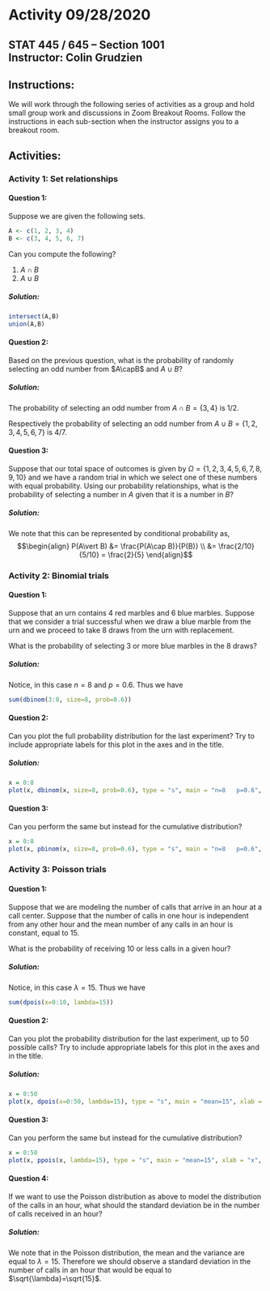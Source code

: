 # Activity 09/28/2020

## STAT 445 / 645 -- Section 1001 <br> Instructor: Colin Grudzien<br>

## Instructions:
We will work through the following series of activities as a group and hold small group work and discussions in Zoom Breakout Rooms.  Follow the instructions in each sub-section when the instructor assigns you to a breakout room.

## Activities:


### Activity 1: Set relationships

#### Question 1:
Suppose we are given the following sets.

```r
A <- c(1, 2, 3, 4)
B <- c(3, 4, 5, 6, 7)
```

Can you compute the following?

 1. $A\cap B$
 2. $A\cup B$

##### Solution:

```r
intersect(A,B)
union(A,B)
```


#### Question 2:

Based on the previous question, what is the probability of randomly selecting an odd number from $A\capB$ and $A \cup B$?

##### Solution:

The probability of selecting an odd number from $A\cap B = \{3,4\}$ is 1/2.

Respectively the probability of selecting an odd number from $A\cup B = \{1, 2, 3, 4, 5, 6, 7\}$ is 4/7.

#### Question 3:

Suppose that our total space of outcomes is given by $\Omega = \{1, 2, 3, 4, 5, 6, 7, 8, 9, 10\}$ and we have a random trial in which we select one of these numbers with equal probability.
Using our probability relationships, what is the probability of selecting a number in $A$ given that it is a number in $B$?

##### Solution:

We note that this can be represented by conditional probability as,
$$\begin{align}
P(A\vert B) &= \frac{P(A\cap B)}{P(B)} \\
&= \frac{2/10}{5/10} = \frac{2}{5}
\end{align}$$




### Activity 2: Binomial trials

#### Question 1:

Suppose that an urn contains 4 red marbles and 6 blue marbles.  Suppose that we consider a trial successful when we draw a blue marble from the urn and we proceed to take 8 draws from the urn with replacement.

What is the probability of selecting 3 or more blue marbles in the 8 draws?

##### Solution:

Notice, in this case $n=8$ and $p=0.6$.  Thus we have

```r
sum(dbinom(3:8, size=8, prob=0.6))
```

#### Question 2:

Can you plot the full probability distribution for the last experiment?  Try to include appropriate labels for this plot in the axes and in the title.


##### Solution:

```r
x = 0:8
plot(x, dbinom(x, size=8, prob=0.6), type = "s", main = "n=8   p=0.6", xlab = "x", ylab = "Prob.")
```

#### Question 3:
Can you perform the same but instead for the cumulative distribution?

```r
x = 0:8
plot(x, pbinom(x, size=8, prob=0.6), type = "s", main = "n=8   p=0.6", xlab = "x", ylab = "Prob.")
```

### Activity 3: Poisson trials

#### Question 1:

Suppose that we are modeling the number of calls that arrive in an hour at a call center.  Suppose that the number of calls in one hour is independent from any other hour and the mean number of any calls in an hour is constant, equal to 15.

What is the probability of receiving 10 or less calls in a given hour?

##### Solution:

Notice, in this case $\lambda=15$.  Thus we have

```r
sum(dpois(x=0:10, lambda=15))
```

#### Question 2:

Can you plot the probability distribution for the last experiment, up to 50 possible calls?  Try to include appropriate labels for this plot in the axes and in the title.


##### Solution:

```r
x = 0:50
plot(x, dpois(x=0:50, lambda=15), type = "s", main = "mean=15", xlab = "x", ylab = "Prob.")
```

#### Question 3:
Can you perform the same but instead for the cumulative distribution?

```r
x = 0:50
plot(x, ppois(x, lambda=15), type = "s", main = "mean=15", xlab = "x", ylab = "Prob.")
```


#### Question 4:

If we want to use the Poisson distribution as above to model the distribution of the calls in an hour, what should the standard deviation be in the number of calls received in an hour?

##### Solution:

We note that in the Poisson distribution, the mean and the variance are equal to $\lambda=15$.  Therefore we should observe a standard deviation in the number of calls in an hour that would be equal to $\sqrt{\lambda}=\sqrt{15}$.